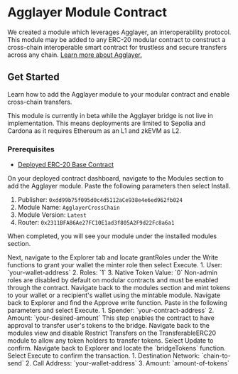 
# Agglayer Module Contract

We created a module which leverages Agglayer, an interoperability protocol. This module may be added to any ERC-20 modular contract to construct a cross-chain 
interoperable smart contract for trustless and secure transfers across any chain. [Learn more about Agglayer.](https://github.com/AggLayer)

<OpenSourceCard title="Agglayer Module Contract" href="https://thirdweb.com/thirdweb.eth/AgglayerCrossChain" />

## Get Started

Learn how to add the Agglayer module to your modular contract and enable cross-chain transfers.

<Callout variant="warning" title="Beta Module">
This module is currently in beta while the Agglayer bridge is not live in implementation. This means deployments are limited to Sepolia and Cardona as it requires Ethereum as an L1 and zkEVM as L2.
</Callout>

### Prerequisites

- [Deployed ERC-20 Base Contract](/contracts/modular-contracts/tutorials/deploy-erc20-core)

<Steps>

<Step title="Add Agglayer module">

On your deployed contract dashboard, navigate to the Modules section to add the Agglayer module. Paste the following parameters then select Install. 
1. Publisher: `0xdd99b75f095d0c4d5112aCe938e4e6ed962fb024`
2. Module Name: `AgglayerCrossChain`
3. Module Version: `Latest`
4. Router: `0x2311BFA86Ae27FC10E1ad3f805A2F9d22Fc8a6a1`

<DocImage src={AgglayerModule} alt="Agglayer Module" />

When completed, you will see your module under the installed modules section. 

</Step>

<Step title="Grant minter role">
Next, navigate to the Explorer tab and locate grantRoles under the Write functions to grant your wallet the minter role then select Execute.
1. User: `your-wallet-address`
2. Roles: `1`
3. Native Token Value: `0`
<DocImage src={GrantMinter} alt="Grant Minter Role" />

<Callout variant="info" title="Modular Contract Roles">
Non-admin roles are disabled by default on modular contracts and must be enabled through the contract.
</Callout>
</Step>

<Step title="Mint tokens">
Navigate back to the modules section and mint tokens to your wallet or a recipient's wallet using the mintable module.

<DocImage src={MintTokens} alt="Mint Tokens" />
</Step>

<Step title="Approve transfers on contract">
Navigate back to Explorer and find the Approve write function. Paste in the following parameters and select Execute. 
1. Spender: `your-contract-address`
2. Amount: `your-desired-amount`

<DocImage src={ApproveFunction} alt="Approve Function" />

<Callout variant="info" title="Modular Contract Approvals">
This step enables the contract to have approval to transfer user's tokens to the bridge.
</Callout>
</Step>

<Step title="Approve transfers on module">
Navigate back to the modules view and disable Restrict Transfers on the TransferableERC20 module to allow any token holders to transfer tokens. Select Update to confirm.

<DocImage src={RestrictTransfer} alt="Restrict Transfer" />
</Step>

<Step title="Bridge tokens">
Navigate back to Explorer and locate the `bridgeTokens` function. Select Execute to confirm the transaction.
1. Destination Network: `chain-to-send`
2. Call Address: `your-wallet-address`
3. Amount: `amount-of-tokens`



</Step>

</Steps>

